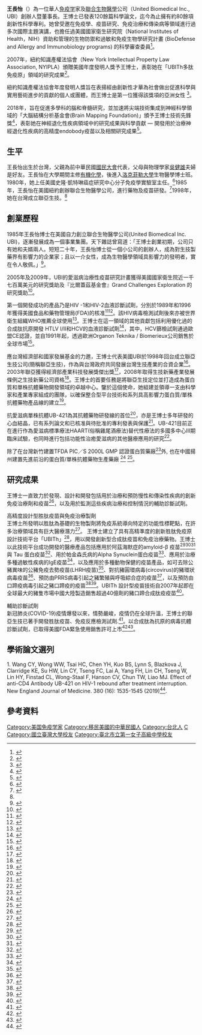 {{Infobox scientist
| name = 王長怡
| image =File:ChangYiWang.jpg
| birth_place = [[台湾|台湾]]
| residence = [[美國|美國]][[紐約|紐約]][[長島_(紐約)|長島]]
| alma_mater = [[臺北市立第一女子高級中學|臺北市立第一女子高級中學]]<br>[[國立臺灣大學|國立臺灣大學]]<br>[[洛克菲勒大學|洛克菲勒大學]]（博士）
| nationality = {{中華民國}}
}}

'''王長怡'''（{{bd|1951年|||}}）為一位華人[[免疫学|免疫学]]家及[[聯合生物醫學|聯合生物醫學]]公司（United Biomedical Inc., UBI）創辦人暨董事長。王博士已發表120餘篇科學論文，迄今為止擁有約80餘項創新性科學專利。她曾受邀在免疫學、疫苗研究、免疫治療和傳染病等領域進行過多次國際主題演講，也擔任過美國國家衛生研究院（National Institutes of Health，NIH）資助和管理的生物防禦和過敏和免疫生物學研究計畫 (BioDefense and Allergy and Immunobiology programs) 的科學審查委員<ref>{{cite web |url=http://www.biotaiwan.org.tw/download/structure4/hsu/UBI%28201007%29.pdf |website=www.biotaiwan.org.tw |title=從A 到A+ 發展知識經濟 卓越企業價值 專訪UBI集團/聯亞生技王長怡董事長 |accessdate=2019-10-11 |archive-date=2019-10-11 |archive-url=https://web.archive.org/web/20191011082348/http://www.biotaiwan.org.tw/download/structure4/hsu/UBI(201007).pdf |dead-url=no }}</ref>。

2007年，紐約知識產權法協會（New York Intellectual Property Law Association, NYIPLA）頒贈美國年度發明人獎予王博士，表彰她在「UBITh多肽免疫原」領域的研究成果<ref>{{cite web |url=http://www.newsrx.com/newsletters/Medical-Patent-Week/2007-06-17/55061720077MP.html/ |title=United Biomedical, Inc. CEO Dr. Chang Yi Wang named Inventor of the Year 2007 by New York Intellectual Property Law Association |publisher=NewsRx |date=2007-06-17 |accessdate=2011-08-05 |archiveurl=https://web.archive.org/web/20110928232530/http://www.newsrx.com/newsletters/Medical-Patent-Week/2007-06-17/55061720077MP.html/ |archivedate=September 28, 2011 }}</ref>。

紐約知識產權法協會年度發明人獎旨在表揚經由創新性才華為社會做出促進科學與實用藝術進步的貢獻的個人或團體，而王博士是第一位獲得該獎項的亞洲女性 <ref>{{cite web |url=https://www.nyipla.org/nyipla/InventoroftheYearAward.asp |website=www.nyipla.org/nyipla/default.asp |title=INVENTOR OF THE YEAR - NYIPLA |accessdate=2019-10-11 |archive-date=2019-10-11 |archive-url=https://web.archive.org/web/20191011074857/https://www.nyipla.org/nyipla/InventoroftheYearAward.asp |dead-url=no }}</ref>。

2018年，旨在促進多學科的腦和脊髓研究，並加速將尖端技術集成到神經科學領域的「大腦結構分析基金會(Brain Mapping Foundation)」頒予王博士技術先鋒獎<ref>{{cite web |url=https://www.worldbrainmapping.org/Annual-Awards-Gala/Technology-Award |title=Pioneer in Technology Award |website=www.worldbrainmapping.org |accessdate=2019-10-07 |archive-date=2019-10-23 |archive-url=https://web.archive.org/web/20191023131426/http://www.worldbrainmapping.org/Annual-Awards-Gala/Technology-Award |dead-url=no }}</ref>，表彰她在神經退化性疾病領域中的研究成果與科學貢獻 — 開發用於治療神經退化性疾病的高精度endobody疫苗以及相關研究成果<ref>{{cite web|url=https://www.rupertcasemanagement.com/brilliant-innovators-in-neuroscience/|title=Brilliant Innovation In Neuroscience: Raymond Rupert|website=www.rupertcasemanagement.com|accessdate=2019-10-07|archive-date=2019-10-07|archive-url=https://web.archive.org/web/20191007071653/https://www.rupertcasemanagement.com/brilliant-innovators-in-neuroscience/|dead-url=no}}</ref>。

== 生平 ==
王長怡出生於台灣，父親為前中華民國[[國民大會|國民大會]]代表，父母與物理學家[[吳健雄|吳健雄]]夫婦是好友。王長怡在大學期間主修[[有機化學|有機化學]]，後進入[[洛克菲勒大學|洛克菲勒大學]]生物醫學博士班。1980年，她上任美國史隆·凱特琳癌症研究中心分子免疫學實驗室主任。<ref name="cw">{{cite web |title=王長怡×王瑞瑜 突破台灣生技盲點｜天下雜誌 |url=https://www.cw.com.tw/article/article.action?id=5082703 |website=天下雜誌 |accessdate=2019-10-06 |archive-date=2017-06-11 |archive-url=https://web.archive.org/web/20170611174758/http://www.cw.com.tw/article/article.action?id=5082703 |dead-url=no }}</ref>1985年，王長怡在美國紐約創辦聯合生物醫學公司，進行藥物及疫苗研發。<ref>{{cite web |title=人物側寫－8萬美元起家 王長怡 締造生技業奇蹟 - 財經要聞 |url=https://www.chinatimes.com/newspapers/20170426000039-260202?chdtv |website=中時電子報 |accessdate=2019-10-06 |language=zh-TW}}</ref>1998年，她在台灣成立聯亞生技。<ref name="cw" />

== 創業歷程 ==
1985年王長怡博士在美國自力創立聯合生物醫學公司(United Biomedical Inc. UBI)，逐漸發展成為一個事業集團。天下雜誌曾寫道：「王博士創業初期，公司只有她和夫婿兩人。短短二十年，王長怡博士從一個小公司的創辦人，成為對生技製藥界有影響力的企業家；且以一介女性，成為生物醫學領域具影響力的發明者，實在令人敬佩。」<ref>{{cite web |url=https://www.cw.com.tw/article/article.action?id=5036258 |website=www.cw.com.tw |title=研發快打新藥市場|accessdate=2019-10-11}}</ref>。

2005年及2009年，UBI的愛滋病治療性疫苗研究計畫獲得美國國家衛生院近一千七百萬美元的研究獎助及『比爾蓋茲基金會』Grand Challenges Exploration 的研究獎助<ref>{{cite web |url=http://www.investor.com.tw/onlinenews/FreeColArticle.asp?articleNo=4106 |website=www.investor.com.tw |title=先探雜誌 |accessdate=2019-10-11 |archive-date=2019-06-30 |archive-url=https://web.archive.org/web/20190630105814/http://www.investor.com.tw/onlinenews/FreeColArticle.asp?articleNo=4106 |dead-url=no }}</ref>。

第一個開發成功的產品乃是HIV -1和HIV-2血液診斷試劑，分別於1989年和1996年獲得美國食品和藥物管理局(FDA)的核准<ref>{{cite web |url=https://www.pnas.org/content/83/16/6159 |website=www.pnas.org |title=Detection of antibodies to human T-lymphotropic virus type III by using a synthetic peptide of 21 amino acid residues corresponding to a highly antigenic segment of gp41 envelope protein |accessdate=2019-10-11 |archive-date=2019-10-11 |archive-url=https://web.archive.org/web/20191011101120/https://www.pnas.org/content/83/16/6159 |dead-url=no }}</ref><ref>{{cite web|url=http://apjai-journal.org/wp-content/uploads/2018/02/8InternationalClinicalTrialsofHIVVaccinesAPJAIVol15No2June1997P105.pdf|title=International Clinical Trials of HIV Vaccines: II. Phase I Trial of an HIV-1 Synthetic Peptide Vaccine Evaluating an Accelerated Immunization Schedule in Yunnan, China|website=apjai-journal.org|accessdate=2019-10-11|archive-date=2019-10-11|archive-url=https://web.archive.org/web/20191011101128/http://apjai-journal.org/wp-content/uploads/2018/02/8InternationalClinicalTrialsofHIVVaccinesAPJAIVol15No2June1997P105.pdf|dead-url=no}}</ref>。該HIV病毒檢測試劑後來亦被世界衛生組織WHO推薦全球使用<ref>{{cite web |url=https://www.who.int/diagnostics_laboratory/publications/Report16_final.pdf |website=www.who.int |title=Diagnostics Laboratory |accessdate=2019-10-11 |archive-date=2020-03-07 |archive-url=https://web.archive.org/web/20200307055058/https://www.who.int/diagnostics_laboratory/publications/Report16_final.pdf |dead-url=no }}</ref>。王博士在這一領域的其他貢獻包括利用優化過的合成肽抗原開發 HTLV I/II和HCV的血液診斷試劑<ref>{{cite web |url=https://www.ncbi.nlm.nih.gov/pubmed/1850834 |website=www.ncbi.nlm.nih.gov |title=Improved serodiagnosis of hepatitis C virus infection with synthetic peptide antigen from capsid protein. |accessdate=2019-10-11 |archive-date=2019-10-13 |archive-url=https://web.archive.org/web/20191013062335/https://www.ncbi.nlm.nih.gov/pubmed/1850834 |dead-url=no }}</ref>，其中，HCV篩檢試劑通過歐盟CE認證，並自1991年起，透過歐洲Organon Teknika / Biomerieux公司銷售於全球市場<ref>{{cite web |url=https://www.ceo-review.com/issues/ceo-monthly-april-2017/31/ |website=www.ceo-review.com |title=Ceo Monthly April 2017 |accessdate=2019-10-11 |archive-date=2019-10-11 |archive-url=https://web.archive.org/web/20191011101128/https://www.ceo-review.com/issues/ceo-monthly-april-2017/31/ |dead-url=no }}</ref>。

應台灣經濟部和國家發展基金的力邀，王博士代表美國UBI於1998年回台成立聯亞生技公司(簡稱聯亞生技)，作為與台灣政府共同發展台灣生技產業的合資企業<ref>{{cite web |url=http://edn.udn.com/action/print.jsp?aid=23661 |website=edn.udn.com |title=聯亞生技公司回台上市 |accessdate=2019-10-11 |archive-date=2020-07-05 |archive-url=https://web.archive.org/web/20200705053801/http://edn.udn.com/action/print.jsp?aid=23661 |dead-url=no }}</ref>。2003年聯亞獲得經濟部產業科技發展獎傑出獎<ref>{{cite web |url=http://www.awardking.org.tw/AwardResults/More?id=10 |website=www.awardking.org.tw |title=產業科技發展獎-歷年得獎名單 |accessdate=2019-10-11 |archive-date=2020-07-06 |archive-url=https://web.archive.org/web/20200706154309/http://www.awardking.org.tw/AwardResults/More?id=10 |dead-url=no }}</ref>，2008年取得生技新藥產業發展條例之生技新藥公司資格<ref>{{cite web |url=http://www.cpmda.org.tw/file/e_news/026/d/129.pdf |website=www.cpmda.org.tw |title=生技新藥條例 通過27家生技新藥公司申請 |accessdate=2019-10-11 |archive-date=2018-12-22 |archive-url=https://web.archive.org/web/20181222132313/http://www.cpmda.org.tw/file/e_news/026/d/129.pdf |dead-url=no }}</ref>。王博士的首要任務是將聯亞生技定位並打造成為蛋白質和單株抗體藥物開發領域的卓越中心。鑒於這個使命，她組建並領導一支由科學家和產業專家組成的團隊，以確保整合型平台技術和系列具高影響力蛋白質/單株抗體藥物產品線的建立<ref>{{cite web |url=https://ibmi.taiwan-healthcare.org/about_detail.php?REFDOCID=0njbvjs793iclhzr&REFDOCTYPID=&PageNO=1 |website=ibmi.taiwan-healthcare.org | title = 生技新手變A咖 台塑一年惦惦布局|accessdate=2019-10-11}}</ref>。

抗愛滋病單株抗體UB-421為其抗體藥物研發線的首位<ref name="pipeline">{{cite web |url=http://www.unitedbiopharma.com/pipelines.php |website=www.unitedbiopharma.com |title=Pipeline - United Biopharma |accessdate=2019-10-11 |archive-date=2019-10-11 |archive-url=https://web.archive.org/web/20191011134915/http://www.unitedbiopharma.com/pipelines.php |dead-url=no }}</ref>，亦是王博士多年研發的心血結晶，已有系列論文和已核准與待批准的專利發表與保護<ref>{{cite web |url=http://www.unitedbiomedical.com/publication.html |website=www.unitedbiomedical.com |title=Publication - United Biopmedical |accessdate=2019-10-11 |archive-date=2019-10-06 |archive-url=https://web.archive.org/web/20191006182629/http://www.unitedbiomedical.com/publication.html |dead-url=no }}</ref>。UB-421目前正在進行作為愛滋病標準療法HAART(俗稱雞尾酒療法)替代性療法的多國多中心III期臨床試驗，也同時進行包括功能性治癒愛滋病的其他醫療應用的研究<ref name="nejm">{{cite web |url=https://www.thenewslens.com/feature/timefortune/118002 |website=www.thenewslens.com |title=愛滋病「每日用藥」治療模式，可能因一篇台灣研究而改變 |accessdate=2019-10-11 |archive-date=2019-10-11 |archive-url=https://web.archive.org/web/20191011134913/https://www.thenewslens.com/feature/timefortune/118002 |dead-url=no }}</ref>。

除了在台灣新竹建置TFDA PIC／S 2000L GMP 認證蛋白質藥廠<ref>{{cite web |url=https://www.chinatimes.com/realtimenews/20190902002311-260410?chdtv |website=www.chinatimes.com |title=聯生藥2,000L蛋白質藥廠通過TFDA PIC／S GMP查廠 |accessdate=2020-07-05 |archive-date=2020-07-06 |archive-url=https://web.archive.org/web/20200706130050/https://www.chinatimes.com/realtimenews/20190902002311-260410?chdtv |dead-url=no }}</ref>外, 也在中國揚州建置先進前沿的蛋白質/單株抗體藥物生產藥廠
<ref>{{cite web |url=http://www.jsstb.gov.cn/yangzhou/202005/t20200507_12272376.htm |website=http://www.jsstb.gov.cn/ |title=关键突破 台企联生药公司通过药品生产许可核查 |accessdate=2020-07-05 |archive-date=2020-07-05 |archive-url=https://web.archive.org/web/20200705055629/http://www.jsstb.gov.cn/yangzhou/202005/t20200507_12272376.htm |dead-url=no }}</ref> <ref>{{cite web |url=https://gmpnews.net/2018/03/united-biopharma-begin-to-build-a-new-biopharmaceutical-manufacturing-plant/ |website=gmpnews.net |title=United BioPharma begin to build a new biopharmaceutical manufacturing plant |accessdate=2019-10-11 |archive-date=2019-10-11 |archive-url=https://web.archive.org/web/20191011134914/https://gmpnews.net/2018/03/united-biopharma-begin-to-build-a-new-biopharmaceutical-manufacturing-plant/ |dead-url=no }}</ref>。

== 研究成果 ==
王博士一直致力於發現、設計和開發包括用於治療和預防慢性和傳染性疾病的創新免疫治療劑和疫苗<ref>{{cite web |url=https://pharmaboardroom.com/interviews/interview-part-one-chang-yi-wang-chairperson-ceo-ubi-asia-and-chairperson-cso-ubi/ |website=pharmaboardroom.com |title=Interview part one: Chang Yi Wang, Chairperson & CEO, UBI Asia, and Chairperson & CSO, UBI |accessdate=2019-10-11 |archive-date=2019-10-11 |archive-url=https://web.archive.org/web/20191011184856/https://pharmaboardroom.com/interviews/interview-part-one-chang-yi-wang-chairperson-ceo-ubi-asia-and-chairperson-cso-ubi/ |dead-url=no }}</ref>，以及用於監測這些疾病治療和控制情況的輔助診斷試劑。

高精度設計型胜肽疫苗與免疫治療製劑<br>
王博士所發明以胜肽為基礎的生物製劑將免疫系統導向特定的功能性標靶點，在許多治療領域具有巨大醫療潛力<ref>{{cite web |url=https://pharmaboardroom.com/interviews/interview-part-two-chang-yi-wang-chairperson-ceo-ubi-asia-and-chairperson-cso-ubi/ |website=pharmaboardroom.com |title=Interview part two: Chang Yi Wang, Chairperson & CEO, UBI Asia, and Chairperson & CSO,UBI |accessdate=2019-10-11 |archive-date=2019-10-11 |archive-url=https://web.archive.org/web/20191011184855/https://pharmaboardroom.com/interviews/interview-part-two-chang-yi-wang-chairperson-ceo-ubi-asia-and-chairperson-cso-ubi/ |dead-url=no }}</ref>。
王博士建立了具有高精準度的創新胜肽免疫原設計技術平台「UBITh」<ref>{{cite web|url=https://patents.google.com/patent/US6713301 |website=patents.google.com | title =Artificial T helper cell epitopes as immune stimulators for synthetic peptide immunogens|accessdate=2019-10-11}}</ref>，用以開發創新型合成肽疫苗和免疫治療藥物。王博士以此技術平台成功開發的醫療產品包括應用於阿茲海默症的amyloid-β 疫苗<ref>{{cite web |url=https://patents.google.com/patent/US6906169 |website=patents.google.com |title=Immunogenic peptide composition comprising measles virus Fprotein Thelper cell epitope (MUFThl-16) and N-terminus of β-amyloid peptide |accessdate=2019-10-11 |archive-date=2019-10-11 |archive-url=https://web.archive.org/web/20191011184848/https://patents.google.com/patent/US6906169 |dead-url=no }}</ref><ref>{{cite web |url=https://patents.google.com/patent/US7951909 |website=patents.google.com |title=Immunogenic peptide composition comprising a promiscuous helper T cell epitope and an N-terminal fragment of Aβ1-42 peptide |accessdate=2019-10-11 |archive-date=2019-10-11 |archive-url=https://web.archive.org/web/20191011184910/https://patents.google.com/patent/US7951909 |dead-url=no }}</ref><ref>{{cite web |url=https://patents.google.com/patent/US9102752 |website=patents.google.com |title=Peptide vaccine for prevention and immunotherapy of dementia of the Alzheimer's type |accessdate=2019-10-11 |archive-date=2019-10-12 |archive-url=https://web.archive.org/web/20191012015039/https://patents.google.com/patent/US9102752 |dead-url=no }}</ref>與 Tau 蛋白疫苗<ref>{{cite web |url=https://patents.google.com/patent/WO2019084488A1/en?oq=PCT%2fUS2018%2f057840 |website=patents.google.com |title=Tau peptide immunogen constructs |accessdate=2019-10-11 |archive-date=2019-10-12 |archive-url=https://web.archive.org/web/20191012015037/https://patents.google.com/patent/WO2019084488A1/en%3Foq%3DPCT/US2018/057840 |dead-url=no }}</ref>、用於帕金森氏病的Alpha Synuclein蛋白疫苗<ref>{{cite web |url=https://patents.google.com/patent/WO2018232369A1/en?oq=WO2018232369 |website=patents.google.com |title=Peptide immunogens from the c-terminal end of alpha-synuclein protein and formulations thereof for treatment of synucleinopathies |accessdate=2019-10-11 |archive-date=2019-10-11 |archive-url=https://web.archive.org/web/20191011184848/https://patents.google.com/patent/WO2018232369A1/en%3Foq%3DWO2018232369 |dead-url=no }}</ref>、應用於治療多種過敏性疾病的IgE疫苗<ref>{{cite web |url=https://patents.google.com/patent/WO2019133024A1/en?oq=WO2019133024 |website=patents.google.com |title=Peptide immunogens and formulations thereof targeting membrane-bound ige for treatment of ige mediated allergic diseases |accessdate=2019-10-11 |archive-date=2020-07-17 |archive-url=https://web.archive.org/web/20200717172247/https://patents.google.com/patent/WO2019133024A1/en?oq=WO2019133024 |dead-url=no }}</ref>，以及應用於多種動物保健的疫苗產品，如可去除公豬異味的公豬免疫去勢疫苗(LHRH疫苗)<ref>{{cite web |url=https://amdrug.baphiq.gov.tw/Animal/MedLicContent.aspx?k1=1&k2=08954 |website=amdrug.baphiq.gov.tw |title=動物藥製字第08954號 |accessdate=2019-10-11 |archive-date=2020-07-05 |archive-url=https://web.archive.org/web/20200705092223/https://amdrug.baphiq.gov.tw/Animal/MedLicContent.aspx?k1=1&k2=08954 |dead-url=no }}</ref>、對抗豬圓環病毒(circovirus)的豬環狀病毒疫苗<ref>{{cite web |url=https://patents.google.com/patent/US9932372 |website=patents.google.com |title=Designer peptide-based PCV2 vaccine |accessdate=2019-10-11 |archive-date=2019-10-11 |archive-url=https://web.archive.org/web/20191011184855/https://patents.google.com/patent/US9932372 |dead-url=no }}</ref>、預防由PRRS病毒引起之豬繁殖與呼吸綜合症的疫苗<ref>{{cite web |url=https://patents.google.com/patent/US10300123 |website=patents.google.com |title=Synthetic peptide-based marker vaccine and diagnostic system for effective control of porcine reproductive and respiratory syndrome (PRRS) |accessdate=2019-10-11 |archive-date=2019-10-11 |archive-url=https://web.archive.org/web/20191011184913/https://patents.google.com/patent/US10300123 |dead-url=no }}</ref>，以及預防由口蹄疫病毒引起之豬口蹄疫的疫苗<ref>{{cite web |url=https://patents.google.com/patent/US10420832 |website=patents.google.com |title=Synthetic peptide-based emergency vaccine against foot and mouth disease (FMD) |accessdate=2019-10-11 |archive-date=2019-10-11 |archive-url=https://web.archive.org/web/20191011184856/https://patents.google.com/patent/US10420832 |dead-url=no }}</ref><ref>{{cite web |url=http://www.fao.org/ag/againfo/commissions/docs/research_group/izmir/App35.pdf |website=www.fao.org |title=Synthetic peptide-based serosurveillance and vaccine system for FMD |accessdate=2019-10-11 |archive-date=2016-02-08 |archive-url=https://web.archive.org/web/20160208040210/http://www.fao.org/ag/againfo/commissions/docs/research_group/izmir/App35.pdf |dead-url=no }}</ref>。UBITh 設計型疫苗技術自2007年起即在全球最大的豬隻市場中國大陸製造銷售超過40億劑的豬口蹄合成肽疫疫苗<ref>{{cite web |url=https://www.chinatimes.com/realtimenews/20160705002646-260410?chdtv |website=www.chinatimes.com |title=聯亞與陸簽訂口蹄疫苗授權 獲近億人幣權利金 |accessdate=2019-10-11 |archive-date=2020-07-06 |archive-url=https://web.archive.org/web/20200706012947/https://www.chinatimes.com/realtimenews/20160705002646-260410?chdtv |dead-url=no }}</ref>。

輔助診斷試劑<br>
新冠肺炎(COVID-19)疫情爆發以來，情勢嚴峻，疫情仍在全球升溫，王博士的聯亞生技已著手開發胜肽疫苗、免疫反應檢測試劑.<ref>{{cite web |url=https://udn.com/news/story/7254/4368006 |website=www.udn.com |title=聯亞生技已著手開發胜肽疫苗、免疫反應檢測試劑 |accessdate=2020-03-08 |archive-date=2020-02-25 |archive-url=https://web.archive.org/web/20200225140840/https://udn.com/news/story/7254/4368006 |dead-url=no }}</ref>。以合成肽為抗原的病毒抗體診斷試劑，已取得美國FDA緊急使用銷售許可上市<ref>{{cite web |url=https://udn.com/news/story/7241/4428082 |website=www.udn.com |title=聯亞生技四路並進 攻堅新冠肺炎病毒帶來的災難 |accessdate=2020-03-20 |archive-date=2020-03-20 |archive-url=https://web.archive.org/web/20200320073044/https://udn.com/news/story/7241/4428082 |dead-url=no }}</ref><ref>{{cite web |url=https://www.sanmiguelcountyco.gov/CivicAlerts.aspx?AID=478 |website=www.sanmiguelcountyco.gov |title=News Release from UBI Regarding New County Testing Initiative |accessdate=2020-03-20 |archive-date=2020-04-06 |archive-url=https://web.archive.org/web/20200406100833/https://www.sanmiguelcountyco.gov/CivicAlerts.aspx?AID=478 |dead-url=no }}</ref>。

== 學術論文選列 ==

1. Wang CY, Wong WW, Tsai HC, Chen YH, Kuo BS, Lynn S, Blazkova J, Clarridge KE, Su HW, Lin CY, Tseng FC, Lai A, Yang FH, Lin CH, Tseng W, Lin HY, Finstad CL, Wong-Staal F, Hanson CV, Chun TW, Liao MJ. Effect of anti-CD4 Antibody UB-421 on HIV-1 rebound after treatment interruption. New England Journal of Medicine. 380 (16): 1535-1545 (2019)<ref>{{cite web|url=https://doi.org/10.1056/NEJMoa1802264 |website=doi.org | title =Effect of Anti-CD4 Antibody UB-421 on HIV-1 Rebound after Treatment Interruption|accessdate=2019-10-11}}</ref>.

== 參考資料 ==
{{reflist}}

{{DEFAULTSORT:W}}
[[Category:美国免疫学家|Category:美国免疫学家]]
[[Category:移民美國的中華民國人|Category:移民美國的中華民國人]]
[[Category:台北人|Category:台北人]]
[[Category:王姓|C]]
[[Category:國立臺灣大學校友|Category:國立臺灣大學校友]]
[[Category:臺北市立第一女子高級中學校友|Category:臺北市立第一女子高級中學校友]]